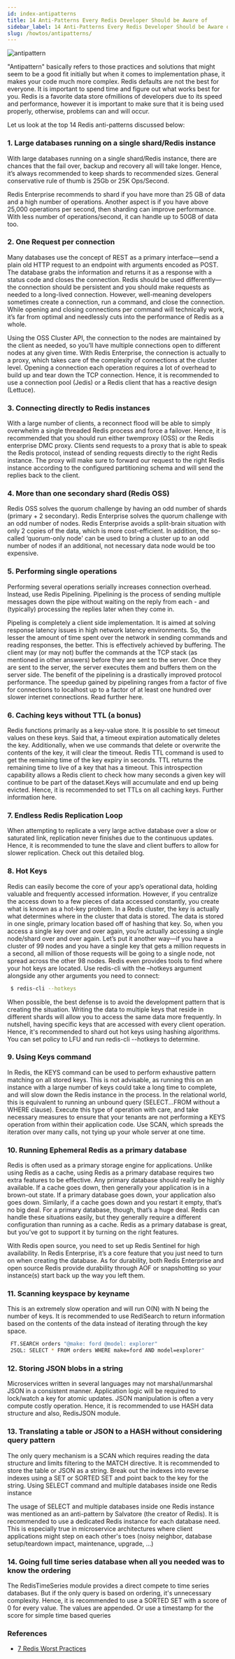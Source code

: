 ```yaml
---
id: index-antipatterns
title: 14 Anti-Patterns Every Redis Developer Should be Aware of
sidebar_label: 14 Anti-Patterns Every Redis Developer Should be Aware of
slug: /howtos/antipatterns/
---
```


![antipattern](antipattern.png)

"Antipattern" basically refers to those practices and solutions that might seem to be a good fit initially but when it comes to implementation phase, it makes your code much more complex. Redis defaults are not the best for everyone. It is important to spend time and figure out what works best for you. Redis is a favorite data store ofmillions of developers due to its speed and performance, however it is important to make sure that it is being used properly, otherwise, problems can and will occur.

Let us look at the top 14 Redis anti-patterns discussed below:


### 1. Large databases running on a single shard/Redis instance

With large databases running on a single shard/Redis instance, there are chances that the fail over, backup and recovery all will take longer. Hence, it’s always recommended to keep shards to recommended sizes.  General conservative rule of thumb is 25Gb or 25K Ops/Second.

Redis Enterprise recommends to shard if you have more than 25 GB of data and a high number of operations. Another aspect is if you have above 25,000 operations per second, then sharding can improve performance. With less number of operations/second, it can handle up to 50GB of data too.

### 2. One Request per connection

Many databases use the concept of REST as a primary interface—send a plain old HTTP request to an endpoint with arguments encoded as POST. The database grabs the information and returns it as a response with a status code and closes the connection. Redis should be used differently—the connection should be persistent and you should make requests as needed to a long-lived connection. However, well-meaning developers sometimes create a connection, run a command, and close the connection. While opening and closing connections per command will technically work, it’s far from optimal and needlessly cuts into the performance of Redis as a whole.  

Using the OSS Cluster API, the connection to the nodes are maintained by the client as needed, so you’ll have multiple connections open to different nodes at any given time. With Redis Enterprise, the connection is actually to a proxy, which takes care of the complexity of connections at the cluster level.
Opening a connection each operation requires a lot of overhead to build up and tear down the TCP connection. Hence, it is recommended to use a connection pool (Jedis) or a Redis client that has a reactive design (Lettuce).

### 3. Connecting directly to Redis instances

With a large number of clients, a reconnect flood will be able to simply overwhelm a single threaded Redis process and force a failover. Hence, it is recommended that you should run either twemproxy (OSS) or the Redis enterprise DMC proxy. Clients send requests to a proxy that is able to speak the Redis  protocol, instead of sending requests directly to the right Redis instance. The proxy will make sure to forward our request to the right Redis instance according to the configured partitioning schema and will send the replies back to the client.


### 4. More than one secondary shard (Redis OSS)

Redis OSS solves the quorum challenge by having an odd number of shards (primary + 2 secondary). Redis Enterprise solves the quorum challenge with an odd number of nodes. Redis Enterprise avoids a split-brain situation with only 2 copies of the data, which is more cost-efficient. In addition, the so-called ‘quorum-only node' can be used to bring a cluster up to an odd number of nodes if an additional, not necessary data node would be too expensive.



### 5. Performing single operations

Performing several operations serially increases connection overhead. Instead, use Redis Pipelining.  Pipelining is the process of sending multiple messages down the pipe without waiting on the reply from each - and (typically) processing the replies later when they come in. 

Pipeling is completely a client side implementation. It is aimed at solving response latency issues in high network latency environments. So, the lesser the amount of time spent over the network in sending commands and reading responses, the better. This is effectively achieved by buffering. The client may (or may not) buffer the commands at the TCP stack (as mentioned in other answers) before they are sent to the server. Once they are sent to the server, the server executes them and buffers them on the server side. The benefit of the pipelining is a drastically improved protocol performance. The speedup gained by pipelining ranges from a factor of five for connections to localhost up to a factor of at least one hundred over slower internet connections.
Read further here.


### 6. Caching keys without TTL (a bonus)

Redis functions primarily as a key-value store.  It is possible to set timeout values on these keys. Said that, a timeout expiration automatically deletes the key. Additionally, when we use commands that delete or overwrite the contents of the key, it will clear the timeout. Redis TTL command is used to get the remaining time of the key expiry in seconds. TTL returns the remaining time to live of a key that has a timeout. This introspection capability allows a Redis client to check how many seconds a given key will continue to be part of the dataset.Keys will accumulate and end up being evicted. Hence, it is recommended to set TTLs on all caching keys. Further information here.

### 7. Endless Redis Replication Loop

When attempting to replicate a very large active database over a slow or saturated link, replication never finishes due to the continuous updates. Hence, it is recommended to tune the slave and client buffers to allow for slower replication. Check out this detailed blog.

### 8. Hot Keys

Redis can easily become the core of your app’s operational data, holding valuable and frequently accessed information. However, if you centralize the access down to a few pieces of data accessed constantly, you create what is known as a hot-key problem. In a Redis cluster, the key is actually what determines where in the cluster that data is stored. The data is stored in one single, primary location based off of hashing that key. So, when you access a single key over and over again, you’re actually accessing a single node/shard over and over again. Let’s put it another way—if you have a cluster of 99 nodes and you have a single key that gets a million requests in a second, all million of those requests will be going to a single node, not spread across the other 98 nodes. 
Redis even provides tools to find where your hot keys are located. Use redis-cli with the –hotkeys argument alongside any other arguments you need to connect:

```bash
 $ redis-cli --hotkeys
```
When possible, the best defense is to avoid the development pattern that is creating the situation. Writing the data to multiple keys that reside in different shards will allow you to access the same data more frequently.
In nutshell, having specific keys that are accessed with every client operation. Hence, it's recommended to shard out hot keys using hashing algorithms. You can set policy to LFU and run redis-cli --hotkeys to determine.


### 9. Using Keys command

In Redis, the KEYS command can be used to perform exhaustive pattern matching on all stored keys. This is not advisable, as running this on an instance with a large number of keys could take a long time to complete, and will slow down the Redis instance in the process. In the relational world, this is equivalent to running an unbound query (SELECT...FROM without a WHERE clause). Execute this type of operation with care, and take necessary measures to ensure that your tenants are not performing a KEYS operation from within their application code. Use SCAN, which spreads the iteration over many calls, not tying up your whole server at one time.


### 10. Running Ephemeral Redis as a primary database

Redis is often used as a primary storage engine for applications. Unlike using Redis as a cache, using Redis as a primary database requires two extra features to be effective. Any primary database should really be highly available. If a cache goes down, then generally your application is in a brown-out state. If a primary database goes down, your application also goes down. Similarly, if a cache goes down and you restart it empty, that’s no big deal. For a primary database, though, that’s a huge deal. Redis can handle these situations easily, but they generally require a different configuration than running as a cache. 
Redis as a primary database is great, but you’ve got to support it by turning on the right features.

With Redis open source, you need to set up Redis Sentinel for high availability. In Redis Enterprise, it’s a core feature that you just need to turn on when creating the database. As for durability, both Redis Enterprise and open source Redis provide durability through AOF or snapshotting so your instance(s) start back up the way you left them.
 
 
### 11. Scanning keyspace by keyname

This is an extremely slow operation and will run  O(N) with N being the number of keys. It is recommended to use RediSearch to return information based on the contents of the data instead of iterating through the key space.


```bash
 FT.SEARCH orders "@make: ford @model: explorer"
 2SQL: SELECT * FROM orders WHERE make=ford AND model=explorer"
```

### 12. Storing JSON blobs in a string

Microservices written in several languages may not marshal/unmarshal JSON in a consistent manner. Application logic will be required to lock/watch a key for atomic updates. JSON manipulation is often a very compute costly operation. Hence, it is recommended to use HASH data structure and also, RedisJSON module.

### 13. Translating a table or JSON to a HASH without considering query pattern

The only query mechanism is a SCAN which requires reading the data structure and limits filtering to the MATCH directive. It is recommended to store the table or JSON as a string. Break out the indexes into reverse indexes using a SET or SORTED SET and point back to the key for the string.
Using SELECT command and multiple databases inside one Redis instance

The usage of SELECT and multiple databases inside one Redis instance was mentioned as an anti-pattern by Salvatore (the creator of Redis). It is recommended to use a dedicated Redis instance for each database need. This is especially true in microservice architectures where client applications might step on each other's toes (noisy neighbor, database setup/teardown impact, maintenance, upgrade, ...)


### 14. Going full time series database when all you needed was to know the ordering

The RedisTimeSeries module provides a direct compete to time series databases. But if the only query is based on ordering, it's unnecessary complexity. Hence, it is recommended to use a SORTED SET with a score of 0 for every value. The values are appended. Or use a timestamp for the score for simple time based queries


### References

- [7 Redis Worst Practices](https://redis.com/blog/7-redis-worst-practices/)
